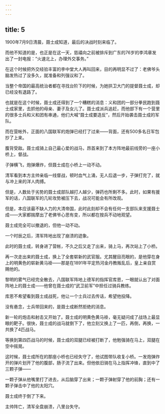 ```yaml
---
---
---
```

title: 5
---



1900年7月9日清晨，聂士成知道，最后的决战时刻来临了。

而他不知道的是，也正是在这一天，慈禧向之前被排斥到广东的76岁的李鸿章发出了一封电报：“火速北上，办理外交事务。”

在这个时候把外交经验丰富的李中堂大人再叫回来，目的再明显不过了：老佛爷头脑发热过了没多久，就准备和列强议和了。

当整个帝国的最高统治者都在寻找台阶下的时候，为她拱卫大门的提督聂士成，却已经没有退路了。

也就是在这个时候，聂士成还得到了一个糟糕的消息：义和团的一部分拳民跑到聂士成家里，去抓他的母亲、妻子及女儿了。聂士成派兵追赶，而他部下有一个营里的很多士兵和义和团有串通，他们大喊“聂士成要造反”，然后开始袭击聂士成的军队。

而在营帐外，正面的八国联军的炮弹已经打了过来——背面，还有500多名日军包抄了上来。

腹背受敌。聂士成骑上自己最心爱的战马，昂首来到了本方阵地最前线旁的一座小桥上，督战。

子弹横飞，炮弹爆炸，但聂士成在小桥上一动不动。

清军看到本方主帅亲临一线督战，顿时血气上涌，无人后退一步，子弹打完了，就与冲上来的洋人肉搏。

但是，人数处于劣势的聂士成部队越打人越少，弹药也所剩不多。此时，如果有援军的话，八国联军的几轮攻势被压下去，战况可能会有所改观。

但是，本应该最不缺人力的大清帝国，此时此刻却不会有任何一支部队来支援聂士成——大家都揣摩出了老佛爷心思有变，所以都在按兵不动地观望。

聂士成完全可以撤退的，但他一动不动。

一个时辰之后，清军阵地出现了崩溃的迹象。

此时的聂士成，转身进了营帐，不久之后又走了出来，骑上马，再次站上了小桥。

再一次走出来的聂士成，换上了全套崭新的武官服。尤其醒目亮眼的，是他穿在身上的明黄色的崭新黄马褂——那是在1891年平定热河金丹教叛乱后，皇上亲自赏赐他的。

黎明的雾气已经完全散去，八国联军阵地上德军的指挥官库恩，一眼就认出了对面阵地上的聂士成——他曾在聂士成的“武卫前军”中担任过骑兵教练。

库恩不希望看到聂士成战死，他让一个士兵过去传话，希望他投降。

没有悬念，士兵带回来的，是聂士成断然拒绝的消息。

新一轮的炮击和射击又开始了。聂士成的明黄色黄马褂，毫无疑问成了战场上最显眼的靶子。很快，聂士成的战马就倒下了，他立刻又换上了一匹，再倒，再换，一共换了4匹战马。

等换到第四匹战马的时候，聂士成的双腿已经被打断了，他勉强骑在马上，双腿在空中摇晃。

这时候，聂士成所在的那座小桥也已经失守了，他试图带队收复小桥。一发炮弹炸开的弹片划开了他的腹部，肠子流了出来。但他依旧骑在马上指挥冲锋，直到中了三颗子弹——

一颗子弹从他嘴里打了进去，从后脑穿了出来；一颗子弹射穿了他的前胸；还有一颗子弹击中了他的太阳穴。

聂士成终于倒了下来。

主帅阵亡，清军全盘崩溃，八里台失守。